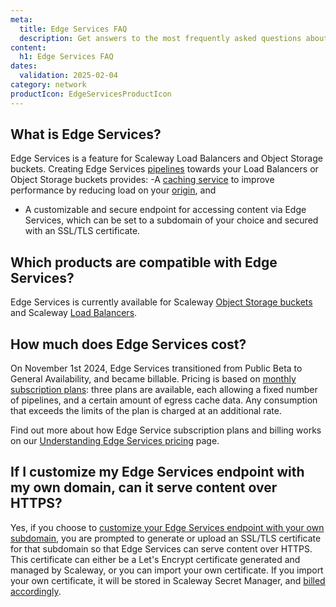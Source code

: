 ```yaml
---
meta:
  title: Edge Services FAQ
  description: Get answers to the most frequently asked questions about Scaleway Edge Services. Learn about compatible products, billing, key features, and more.
content:
  h1: Edge Services FAQ
dates:
  validation: 2025-02-04
category: network
productIcon: EdgeServicesProductIcon
---
```


## What is Edge Services?

Edge Services is a feature for Scaleway Load Balancers and Object Storage buckets. Creating Edge Services [pipelines](/edge-services/concepts/#pipeline) towards your Load Balancers or Object Storage buckets provides: 
-A [caching service](/edge-services/how-to/configure-cache/) to improve performance by reducing load on your [origin](/edge-services/concepts/#origin), and 
- A customizable and secure endpoint for accessing content via Edge Services, which can be set to a subdomain of your choice and secured with an SSL/TLS certificate.

<Lightbox src="scaleway-edge-services-pipeline.webp" alt="A diagram shows the elements and workflow of an Edge Services pipeline. The user connects to the customizable Edge Services endpoint (with its SSL/TLS certificate), which fetches content from the Edge Services cache, which itself fetches content to cache from an origin which is either an Object Storage bucket or Load Balancer" />

## Which products are compatible with Edge Services?

Edge Services is currently available for Scaleway [Object Storage buckets](/object-storage/) and Scaleway [Load Balancers](/load-balancer/).

## How much does Edge Services cost?

On November 1st 2024, Edge Services transitioned from Public Beta to General Availability, and became billable. Pricing is based on [monthly subscription plans](https://www.scaleway.com/en/pricing/network/#edge-services): three plans are available, each allowing a fixed number of pipelines, and a certain amount of egress cache data. Any consumption that exceeds the limits of the plan is charged at an additional rate.

Find out more about how Edge Service subscription plans and billing works on our [Understanding Edge Services pricing](/edge-services/reference-content/understanding-pricing/) page.

## If I customize my Edge Services endpoint with my own domain, can it serve content over HTTPS?

Yes, if you choose to [customize your Edge Services endpoint with your own subdomain](/edge-services/how-to/configure-custom-domain/), you are prompted to generate or upload an SSL/TLS certificate for that subdomain so that Edge Services can serve content over HTTPS. This certificate can either be a Let's Encrypt certificate generated and managed by Scaleway, or you can import your own certificate. If you import your own certificate, it will be stored in Scaleway Secret Manager, and [billed accordingly](https://www.scaleway.com/en/pricing/security-and-account/).